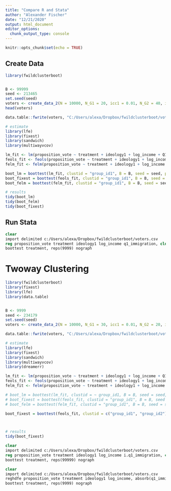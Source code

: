 ```yaml
---
title: "Compare R and Stata"
author: "Alexander Fischer"
date: "12/21/2020"
output: html_document
editor_options: 
  chunk_output_type: console
---
```


```r
knitr::opts_chunk$set(echo = TRUE)
```

## Create Data 
```r
library(fwildclusterboot)


B <- 99999
seed <- 213465
set.seed(seed)
voters <- create_data_2(N = 10000, N_G1 = 20, icc1 = 0.01, N_G2 = 40, icc2 = 0.01, numb_fe1 = 10, numb_fe2 = 10, seed = seed)
head(voters)

data.table::fwrite(voters, "C:/Users/alexa/Dropbox/fwildclusterboot/voters.csv")

# estimate 
library(lfe)
library(fixest)
library(sandwich)
library(multiwayvcov)

lm_fit <- lm(proposition_vote ~ treatment + ideology1 + log_income + Q1_immigration , weights = NULL, data = voters)
feols_fit <- feols(proposition_vote ~ treatment + ideology1 + log_income , fixef = c("Q1_immigration"), weights = NULL, data = voters)
felm_fit <- felm(proposition_vote ~ treatment + ideology1 + log_income | Q1_immigration | 0 |  group_id1, weights = NULL, data = voters)

boot_lm = boottest(lm_fit, clustid = "group_id1", B = B, seed = seed, param = "treatment", conf_int = TRUE)
boot_fixest = boottest(feols_fit, clustid = "group_id1", B = B, seed = seed, param = "treatment", conf_int = TRUE)
boot_felm = boottest(felm_fit, clustid = "group_id1", B = B, seed = seed, param = "treatment", conf_int = TRUE)

# results
tidy(boot_lm)
tidy(boot_felm)
tidy(boot_fixest)
```


## Run Stata 

```stata
clear 
import delimited c:/Users/alexa/Dropbox/fwildclusterboot/voters.csv
reg proposition_vote treatment ideology1 log_income q1_immigration, cluster(group_id1)
boottest treatment, reps(9999) nograph
```


# Twoway Clustering 

```r
library(fwildclusterboot)
library(fixest)
library(lfe)
library(data.table)


B <- 9999
seed <- 234179
set.seed(seed)
voters <- create_data_2(N = 10000, N_G1 = 30, icc1 = 0.01, N_G2 = 20, icc2 = 0.01, numb_fe1 = 10, numb_fe2 = 10, seed = seed)

data.table::fwrite(voters, "C:/Users/alexa/Dropbox/fwildclusterboot/voters.csv")

# estimate 
library(lfe)
library(fixest)
library(sandwich)
library(multiwayvcov)
library(dreamerr)

lm_fit <- lm(proposition_vote ~ treatment + ideology1 + log_income + Q1_immigration , weights = NULL, data = voters)
feols_fit <- feols(proposition_vote ~ treatment + ideology1 + log_income , fixef = c("Q1_immigration"), weights = NULL, data = voters)
felm_fit <- felm(proposition_vote ~ treatment + ideology1 + log_income | Q1_immigration | 0 |  group_id1, weights = NULL, data = voters)

# boot_lm = boottest(lm_fit, clustid = ~ group_id1, B = B, seed = seed, param = "treatment", conf_int = TRUE)
# boot_fixest = boottest(feols_fit, clustid = "group_id1", B = B, seed = seed, param = "treatment", conf_int = TRUE)
# boot_felm = boottest(felm_fit, clustid = "group_id1", B = B, seed = seed, param = "treatment", conf_int = TRUE)

boot_fixest = boottest(feols_fit, clustid = c("group_id1", "group_id2"), fe = "Q1_immigration", B = B, seed = seed, param = "treatment", conf_int = TRUE)



# results
tidy(boot_fixest)

```

```stata
clear 
import delimited c:/Users/alexa/Dropbox/fwildclusterboot/voters.csv
reg proposition_vote treatment ideology1 log_income i.q1_immigration, cluster(group_id1)
boottest treatment, reps(99999) nograph

clear 
import delimited c:/Users/alexa/Dropbox/fwildclusterboot/voters.csv
reghdfe proposition_vote treatment ideology1 log_income, absorb(q1_immigration) vce(cluster group_id1 group_id2)
boottest treatment, reps(9999) nograph
```

